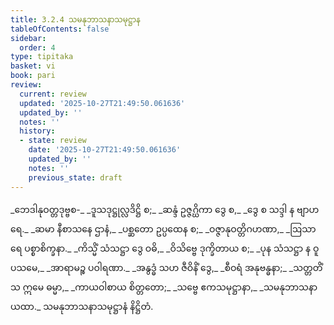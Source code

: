 ```yaml
---
title: 3.2.4 သမနုဘာသနာသမုဋ္ဌာန
tableOfContents: false
sidebar:
  order: 4
type: tipitaka
basket: vi
book: pari
review:
  current: review
  updated: '2025-10-27T21:49:50.061636'
  updated_by: ''
  notes: ''
  history:
  - state: review
    date: '2025-10-27T21:49:50.061636'
    updated_by: ''
    notes: ''
    previous_state: draft
---
```



<ReviewStatus review={frontmatter.review} showDetails={true} />

<HypothesisAnnotation frontmatter={frontmatter} />

<DynamicBreadcrumb />

<Division number="261" book="pari" e="ch" v="5" p="160">

<Paragraph number="1111" type="verses" book="pari">
_ဘေဒါနုဝတ္တဒုဗ္ဗစ-_  
_ဒူသဒုဋ္ဌုလ္လဒိဋ္ဌိ စ;_  
_ဆန္ဒံ ဥဇ္ဇဂ္ဃိကာ ဒွေ စ,_  
_ဒွေ စ သဒ္ဒါ န ဗျာဟရေ._  

</Paragraph>

<Paragraph number="1112" type="verses" book="pari">
_ဆမာ နီစာသနေ ဌာနံ,_  
_ပစ္ဆတော ဥပ္ပထေန စ;_  
_ဝဇ္ဇာနုဝတ္တိဂဟဏာ,_  
_ဩသာရေ ပစ္စာစိက္ခနာ._  

</Paragraph>

<Paragraph number="1113" type="verses" book="pari">
_ကိသ္မိံ သံသဋ္ဌာ ဒွေ ဝဓိ,_  
_ဝိသိဗ္ဗေ ဒုက္ခိတာယ စ;_  
_ပုန သံသဋ္ဌာ န ဝူပသမေ,_  
_အာရာမဉ္စ ပဝါရဏာ._  

</Paragraph>

<Paragraph number="1114" type="verses" book="pari">
_အနွဒ္ဓံ သဟ ဇီဝိနိံ ဒွေ,_  
_စီဝရံ အနုဗန္ဓနာ;_  
_သတ္တတိံသ ဣမေ ဓမ္မာ,_  
_ကာယဝါစာယ စိတ္တတော;_  
_သဗ္ဗေ ဧကသမုဋ္ဌာနာ,_  
_သမနုဘာသနာ ယထာ._  


</Paragraph>
</Division>

<Paragraph number="1115" type="center" book="pari">
သမနုဘာသနာသမုဋ္ဌာနံ နိဋ္ဌိတံ.
</Paragraph>